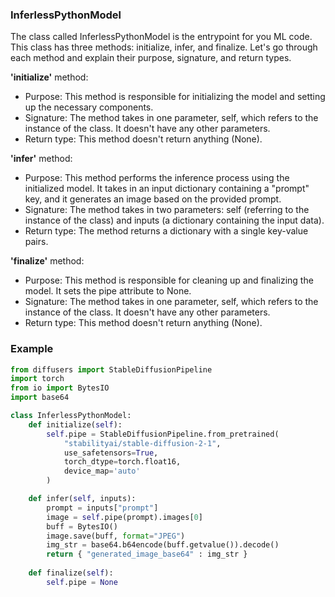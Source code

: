 ### InferlessPythonModel

The class called InferlessPythonModel is the entrypoint for you ML code. This class has three methods: initialize, infer, and finalize. Let's go through each method and explain their purpose, signature, and return types.

**'initialize'** method:

* Purpose: This method is responsible for initializing the model and setting up the necessary components.
* Signature: The method takes in one parameter, self, which refers to the instance of the class. It doesn't have any other parameters.
* Return type: This method doesn't return anything (None).


**'infer'** method:


* Purpose: This method performs the inference process using the initialized model. It takes in an input dictionary containing a "prompt" key, and it generates an image based on the provided prompt.
* Signature: The method takes in two parameters: self (referring to the instance of the class) and inputs (a dictionary containing the input data).
* Return type: The method returns a dictionary with a single key-value pairs.


**'finalize'** method:


* Purpose: This method is responsible for cleaning up and finalizing the model. It sets the pipe attribute to None.
* Signature: The method takes in one parameter, self, which refers to the instance of the class. It doesn't have any other parameters.
* Return type: This method doesn't return anything (None).



### Example

```python
from diffusers import StableDiffusionPipeline
import torch
from io import BytesIO
import base64

class InferlessPythonModel:
    def initialize(self):
        self.pipe = StableDiffusionPipeline.from_pretrained(
            "stabilityai/stable-diffusion-2-1",
            use_safetensors=True,
            torch_dtype=torch.float16,
            device_map='auto'
        )

    def infer(self, inputs):
        prompt = inputs["prompt"]
        image = self.pipe(prompt).images[0]
        buff = BytesIO()
        image.save(buff, format="JPEG")
        img_str = base64.b64encode(buff.getvalue()).decode()
        return { "generated_image_base64" : img_str }
        
    def finalize(self):
        self.pipe = None

```



